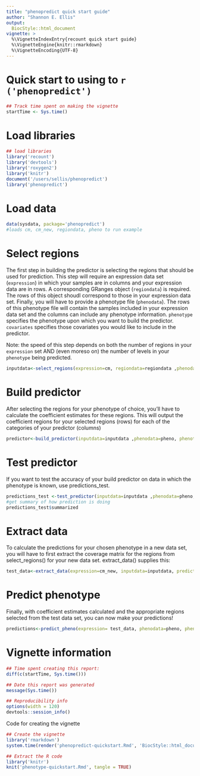 ```yaml
---
title: "phenopredict quick start guide"
author: "Shannon E. Ellis"
output: 
  BiocStyle::html_document
vignette: >
  %\VignetteIndexEntry{recount quick start guide}
  %\VignetteEngine{knitr::rmarkdown}
  %\VignetteEncoding{UTF-8}  
---
```


Quick start to using to `r ('phenopredict')`
================================================

```r
## Track time spent on making the vignette
startTime <- Sys.time()
```
# Load libraries

```r
## load libraries
library('recount')
library('devtools')
library('roxygen2')
library('knitr')
document('/users/sellis/phenopredict')
library('phenopredict')
```
# Load data

```r
data(sysdata, package='phenopredict')   
#loads cm, cm_new, regiondata, pheno to run example
```

# Select regions

The first step in building the predictor is selecting the regions that should be used for prediction. This step will require an expression data set (`expression`) in which your samples are in columns and your expression data are in rows. A corresponding GRanges object (`regiondata`) is required. The rows of this object shoudl correspond to those in your expression data set. Finally, you will have to provide a phenotype file (`phenodata`). The rows of this phenotype file will contain the samples included in your expression data set and the columns can include any phenotype information. `phenotype` specifies the phenotype upon which you want to build the predictor. `covariates` specifies those covariates you would like to include in the predictor. 

Note: the speed of this step depends on both the number of regions in your `expression` set AND (even moreso on) the number of levels in your `phenotype` being predicted.

```r
inputdata<-select_regions(expression=cm, regiondata=regiondata ,phenodata=pheno, phenotype="Sex", covariates=c("AGE","BMI"),type="factor", numRegions=100)
```

# Build predictor

After selecting the regions for your phenotype of choice, you'll have to calculate the coefficient estimates for these regions. This will output the coefficient regions for your selected regions (rows) for each of the categories of your predictor (columns)

```r
predictor<-build_predictor(inputdata=inputdata ,phenodata=pheno, phenotype="Sex", covariates=c("AGE","BMI"),type="factor", numRegions=10)
```
# Test predictor

If you want to test the accuracy of your build predictor on data in which the phenotype is known, use predictions_test.

```r
predictions_test <-test_predictor(inputdata=inputdata ,phenodata=pheno, phenotype="Sex", covariates=c("AGE","BMI"),type="factor",predictordata=predictor )
#get summary of how prediction is doing
predictions_test$summarized
```

# Extract data

To calculate the predictions for your chosen phenotype in a new data set, you will have to first extract the coverage matrix for the regions from select_regions() for your new data set. extract_data() supplies this:

```r
test_data<-extract_data(expression=cm_new, inputdata=inputdata, predictordata=predictor)
```

# Predict phenotype

Finally, with coefficient estimates calculated and the appropriate regions selected from the test data set, you can now make your predictions!

```r
predictions<-predict_pheno(expression= test_data, phenodata=pheno, phenotype="Sex",predictordata = predictor)
```

# Vignette information

```r
## Time spent creating this report:
diff(c(startTime, Sys.time()))

## Date this report was generated
message(Sys.time())

## Reproducibility info
options(width = 120)
devtools::session_info()
```

Code for creating the vignette

```r
## Create the vignette
library('rmarkdown')
system.time(render('phenopredict-quickstart.Rmd', 'BiocStyle::html_document'))

## Extract the R code
library('knitr')
knit('phenotype-quickstart.Rmd', tangle = TRUE)
```


